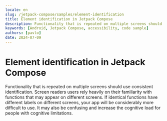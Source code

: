 ```yaml
---
locale: en
slug: /jetpack-compose/samples/element-identification
title: Element identification in Jetpack Compose
description: Functionality that is repeated on multiple screens should use consistent identification.
keywords: [Android, Jetpack Compose, accessibility, code sample]
authors: [pavlo]
date: 2024-07-09
---
```


# Element identification in Jetpack Compose

Functionality that is repeated on multiple screens should use consistent identification. Screen readers users rely heavily on their familiarity with functions that may appear on different screens. If identical functions have different labels on different screens, your app will be considerably more difficult to use. It may also be confusing and increase the cognitive load for people with cognitive limitations.

<CodeSample id="element-identification" platform="compose" locale="en"/>
